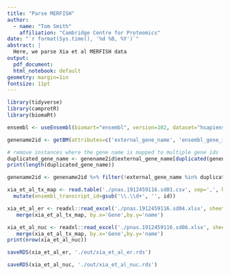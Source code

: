 ```yaml
---
title: "Parse MERFISH"
author:
  - name: "Tom Smith"
    affiliation: "Cambridge Centre for Proteomics"
date: "`r format(Sys.time(), '%d %B, %Y')`"
abstract: | 
  Here, we parse Xia et al MERFISH data
output:
  pdf_document:
  html_notebook: default
geometry: margin=1in
fontsize: 11pt
---
```


```r
library(tidyverse)
library(camprotR)
library(biomaRt)
```

```r
ensembl <- useEnsembl(biomart="ensembl", version=102, dataset="hsapiens_gene_ensembl")

genename2id <- getBM(attributes=c('external_gene_name', 'ensembl_gene_id'), mart = ensembl) %>% unique()

# remove instances where the gene name is mapped to multiple gene ids
duplicated_gene_name <- genename2id$external_gene_name[duplicated(genename2id$external_gene_name)] %>% unique()
print(length(duplicated_gene_name))

genename2id <- genename2id %>% filter(!external_gene_name %in% duplicated_gene_name)
```

```r
xia_et_al_tx_map <- read.table('./pnas.1912459116.sd01.csv', sep=',', header=1)  %>% filter(!grepl('^Blank', name)) %>% dplyr::select(name, id) %>%
  mutate(ensembl_transcript_id=gsub('\\.\\d+', '', id))
```

```r
xia_et_al_er <- readxl::read_excel('./pnas.1912459116.sd04.xlsx', sheet=2) %>% filter(!grepl('^Blank', Gene)) %>%
   merge(xia_et_al_tx_map, by.x='Gene',by.y='name')
```



```r
xia_et_al_nuc <- readxl::read_excel('./pnas.1912459116.sd06.xlsx', sheet=2) %>% filter(!grepl('^Blank', Gene)) %>%
   merge(xia_et_al_tx_map, by.x='Gene',by.y='name')
print(nrow(xia_et_al_nuc))
```



```r
saveRDS(xia_et_al_er, './out/xia_et_al_er.rds')

saveRDS(xia_et_al_nuc, './out/xia_et_al_nuc.rds')
```

